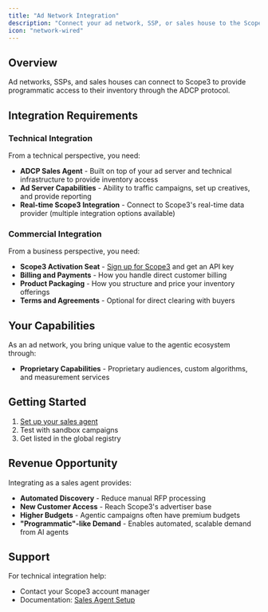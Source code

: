 ```yaml
---
title: "Ad Network Integration"
description: "Connect your ad network, SSP, or sales house to the Scope3 agentic ecosystem"
icon: "network-wired"
---
```


## Overview

Ad networks, SSPs, and sales houses can connect to Scope3 to provide programmatic access to their inventory through the ADCP protocol.

## Integration Requirements

### Technical Integration

From a technical perspective, you need:

- **ADCP Sales Agent** - Built on top of your ad server and technical infrastructure to provide inventory access
- **Ad Server Capabilities** - Ability to traffic campaigns, set up creatives, and provide reporting
- **Real-time Scope3 Integration** - Connect to Scope3's real-time data provider (multiple integration options available)

### Commercial Integration  

From a business perspective, you need:

- **Scope3 Activation Seat** - [Sign up for Scope3](https://scope3.com/integrate/api-keys) and get an API key
- **Billing and Payments** - How you handle direct customer billing
- **Product Packaging** - How you structure and price your inventory offerings
- **Terms and Agreements** - Optional for direct clearing with buyers

## Your Capabilities

As an ad network, you bring unique value to the agentic ecosystem through:

- **Proprietary Capabilities** - Proprietary audiences, custom algorithms, and measurement services

## Getting Started

1. [Set up your sales agent](/partners/ad-networks/sales-agent-setup)
2. Test with sandbox campaigns
3. Get listed in the global registry

## Revenue Opportunity

Integrating as a sales agent provides:

- **Automated Discovery** - Reduce manual RFP processing
- **New Customer Access** - Reach Scope3's advertiser base
- **Higher Budgets** - Agentic campaigns often have premium budgets
- **"Programmatic"-like Demand** - Enables automated, scalable demand from AI agents

## Support

For technical integration help:
- Contact your Scope3 account manager
- Documentation: [Sales Agent Setup](/partners/ad-networks/sales-agent-setup)
